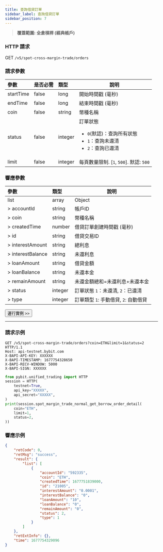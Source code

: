 ```yaml
---
title: 查詢借貸訂單
sidebar_label: 查詢借貸訂單
sidebar_position: 7
---
```

> **覆蓋範圍: 全倉槓桿 (經典帳戶)**

### HTTP 請求
GET `/v5/spot-cross-margin-trade/orders`

### 請求參數
| 參數 |是否必需| 類型 | 說明|
|:----- |:-------|:-----|------ |
|startTime|false|long|開始時間戳 (毫秒)|
|endTime|false|long|結束時間戳 (毫秒)|
|coin|false|string|幣種名稱|
|status|false|integer |訂單狀態 <ul><li>`0`(默認)：查詢所有狀態</li><li>`1`：查詢未還清</li><li>`2`：查詢已還清</li></ul>|
|limit|false|integer |每頁數量限制. [`1`, `500`]. 默認: `500`|

### 響應參數
| 參數 | 類型 | 說明|
|:----- |:-----|----- |
|list|array|Object|
|> accountId|string|帳戶ID|
|> coin|string|幣種名稱|
|> createdTime|number |借貸訂單創建時間戳 (毫秒)|
|> id|string |借貸交易ID|
|> interestAmount|string|總利息|
|> interestBalance|string|未還利息|
|> loanAmount|string|借貸金額|
|> loanBalance|string|未還本金 |
|> remainAmount|string|未還金額總和=未還利息+未還本金 |
|> status|integer|訂單狀態 `1`：未還清, `2`：已還清|
|> type|integer|訂單類型 `1`: 手動借貸, `2`: 自動借貸 |

<a href="/api-explorer/v5/spot-margin-normal/borrow-order"><Button>運行實例 >></Button></a>

---

### 請求示例

<Tabs groupId="programming-languages">
<TabItem value="http" label="HTTP">

```http
GET /v5/spot-cross-margin-trade/orders?coin=ETH&limit=1&status=2 HTTP/1.1
Host: api-testnet.bybit.com
X-BAPI-API-KEY: XXXXXX
X-BAPI-TIMESTAMP: 1677754328650
X-BAPI-RECV-WINDOW: 5000
X-BAPI-SIGN: XXXXXX
```

</TabItem>
<TabItem value="python" label="Python">

```python
from pybit.unified_trading import HTTP
session = HTTP(
    testnet=True,
    api_key="XXXXX",
    api_secret="XXXXX",
)
print(session.spot_margin_trade_normal_get_borrow_order_detail(
    coin="ETH",
    limit=1,
    status=2,
))
```

</TabItem>
</Tabs>

### 響應示例

```json
{
    "retCode": 0,
    "retMsg": "success",
    "result": {
        "list": [
            {
                "accountId": "592335",
                "coin": "ETH",
                "createdTime": 1677751839000,
                "id": "21005",
                "interestAmount": "0.0001",
                "interestBalance": "0",
                "loanAmount": "10",
                "loanBalance": "0",
                "remainAmount": "0",
                "status": 2,
                "type": 1
            }
        ]
    },
    "retExtInfo": {},
    "time": 1677754329096
}
```

